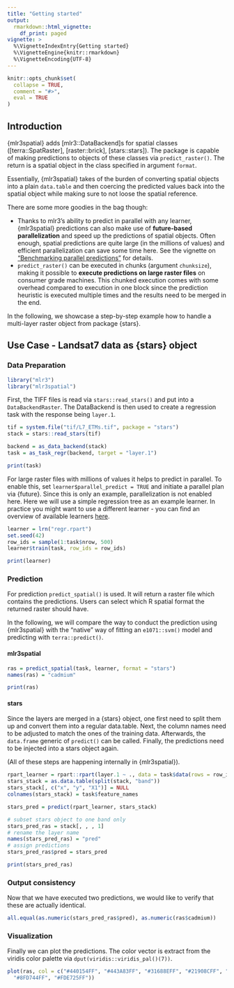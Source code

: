 ```yaml
---
title: "Getting started"
output: 
  rmarkdown::html_vignette:
    df_print: paged
vignette: >
  %\VignetteIndexEntry{Getting started}
  %\VignetteEngine{knitr::rmarkdown}
  %\VignetteEncoding{UTF-8}
---
```


```r
knitr::opts_chunk$set(
  collapse = TRUE,
  comment = "#>",
  eval = TRUE
)
```

## Introduction

{mlr3spatial} adds [mlr3::DataBackend]s for spatial classes ([terra::SpatRaster], [raster::brick], [stars::stars]).
The package is capable of making predictions to objects of these classes via `predict_raster()`.
The return is a spatial object in the class specified in argument `format`.

Essentially, {mlr3spatial} takes of the burden of converting spatial objects into a plain `data.table` and then coercing the predicted values back into the spatial object while making sure to not loose the spatial reference.

There are some more goodies in the bag though:

- Thanks to mlr3's ability to predict in parallel with any learner, {mlr3spatial} predictions can also make use of **future-based parallelization** and speed up the predictions of spatial objects.
Often enough, spatial predictions are quite large (in the millions of values) and efficient parallelization can save some time here.
See the vignette on ["Benchmarking parallel predictions"](https://mlr3spatial.mlr-org.com/articles/benchmark.html) for details.
- `predict_raster()` can be executed in chunks (argument `chunksize`), making it possible to **execute predictions on large raster files** on consumer grade machines.
  This chunked execution comes with some overhead compared to execution in one block since the prediction heuristic is executed multiple times and the results need to be merged in the end.

In the following, we showcase a step-by-step example how to handle a multi-layer raster object from package {stars}.

## Use Case - Landsat7 data as {stars} object

### Data Preparation

```r
library("mlr3")
library("mlr3spatial")
```

First, the TIFF files is read via `stars::read_stars()` and put into a `DataBackendRaster`.
The DataBackend is then used to create a regression task with the response being `layer.1`.

```r
tif = system.file("tif/L7_ETMs.tif", package = "stars")
stack = stars::read_stars(tif)

backend = as_data_backend(stack)
task = as_task_regr(backend, target = "layer.1")

print(task)
```

For large raster files with millions of values it helps to predict in parallel.
To enable this, set `learner$parallel_predict = TRUE` and initiate a parallel plan via {future}.
Since this is only an example, parallelization is not enabled here.
Here we will use a simple regression tree as an example learner.
In practice you might want to use a different learner - you can find an overview of available learners [here](https://mlr3extralearners.mlr-org.com/articles/learners/list_learners.html).

```r
learner = lrn("regr.rpart")
set.seed(42)
row_ids = sample(1:task$nrow, 500)
learner$train(task, row_ids = row_ids)

print(learner)
```

### Prediction

For prediction `predict_spatial()` is used.
It will return a raster file which contains the predictions.
Users can select which R spatial format the returned raster should have.

In the following, we will compare the way to conduct the prediction using {mlr3spatial} with the "native" way of fitting an `e1071::svm()` model and predicting with `terra::predict()`.

#### mlr3spatial

```r
ras = predict_spatial(task, learner, format = "stars")
names(ras) = "cadmium"

print(ras)
```

#### stars

Since the layers are merged in a {stars} object, one first need to split them up and convert them into a regular data.table.
Next, the column names need to be adjusted to match the ones of the training data.
Afterwards, the `data.frame` generic of `predict()` can be called.
Finally, the predictions need to be injected into a stars object again.

(All of these steps are happening internally in {mlr3spatial}).

```r
rpart_learner = rpart::rpart(layer.1 ~ ., data = task$data(rows = row_ids))
stars_stack = as.data.table(split(stack, "band"))
stars_stack[, c("x", "y", "X1")] = NULL
colnames(stars_stack) = task$feature_names

stars_pred = predict(rpart_learner, stars_stack)

# subset stars object to one band only
stars_pred_ras = stack[, , , 1]
# rename the layer name
names(stars_pred_ras) = "pred"
# assign predictions
stars_pred_ras$pred = stars_pred

print(stars_pred_ras)
```

### Output consistency

Now that we have executed two predictions, we would like to verify that these are actually identical.

```r
all.equal(as.numeric(stars_pred_ras$pred), as.numeric(ras$cadmium))
```

### Visualization

Finally we can plot the predictions.
The color vector is extract from the viridis color palette via `dput(viridis::viridis_pal()(7))`.

```r
plot(ras, col = c("#440154FF", "#443A83FF", "#31688EFF", "#21908CFF", "#35B779FF",
  "#8FD744FF", "#FDE725FF"))
```
